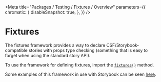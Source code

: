 
<Meta
    title="Packages / Testing / Fixtures / Overview"
    parameters={{
        chromatic: {
            disableSnapshot: true,
        },
    }}
/>

# Fixtures

The fixtures framework provides a way to declare CSF/Storybook-compatible stories with props type checking (something that is easy to forget when using the standard story API).

To use the framework for defining fixtures, import the [`fixtures()`](/docs/testing-fixtures-exports-fixtures--page) method.

Some examples of this framework in use with Storybook can be seen [here](/docs/testing-fixtures-basic--f-1).
